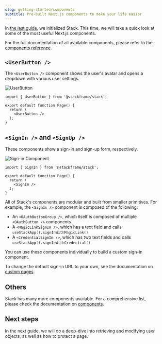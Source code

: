 ```yaml
---
slug: getting-started/components
subtitle: Pre-built Next.js components to make your life easier
---
```


In [the last guide](./setup.mdx), we initialized Stack. This time, we will take a quick look at some of the most useful Next.js components.

For the full documentation of all available components, please refer to the [components reference](/components).

## `<UserButton />`

The `<UserButton />` component shows the user's avatar and opens a dropdown with various user settings.

![UserButton](../imgs/user-button.png)

```tsx title="page.tsx"
import { UserButton } from '@stackframe/stack';

export default function Page() {
  return (
    <UserButton />
  );
}
```

## `<SignIn />` and `<SignUp />`

These components show a sign-in and sign-up form, respectively.

![Sign-in Component](../imgs/sign-in.png)

```tsx title="page.tsx"
import { SignIn } from '@stackframe/stack';

export default function Page() {
  return (
    <SignIn />
  );
}
```

All of Stack's components are modular and built from smaller primitives. For example, the `<SignIn />` component is composed of the following:

- An `<OAuthButtonGroup />`, which itself is composed of multiple `<OAuthButton />` components
- A `<MagicLinkSignIn />`, which has a text field and calls `useStackApp().signInWithMagicLink()`
- A `<CredentialSignIn />`, which has two text fields and calls `useStackApp().signInWithCredential()`

You can use these components individually to build a custom sign-in component.

To change the default sign-in URL to your own, see the documentation on [custom pages](../customization/custom-pages.mdx).

## Others

Stack has many more components available. For a comprehensive list, please check the documentation on [components](/components).

## Next steps

In the next guide, we will do a deep-dive into retrieving and modifying user objects, as well as how to protect a page.
